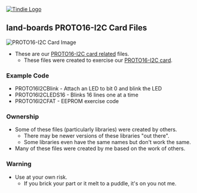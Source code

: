 <a href="https://www.tindie.com/products/land_boards/16-bit-digital-io-w-proto-area-proto16-i2c/" ><img src="http://land-boards.com/blwiki/images/e/eb/Tindie-larges-v2.png" alt="Tindie Logo"></img></a>

== land-boards PROTO16-I2C Card Files ==

<img src="http://land-boards.com/blwiki/images/e/e1/Proto16-I2C-P1010411-640px.jpg" alt="PROTO16-I2C Card Image"></img>

* These are our [http://land-boards.com/blwiki/index.php?title=PROTO16-I2C PROTO16-I2C card related] files.
** These files were created to exercise our [http://land-boards.com/blwiki/index.php?title=PROTO16-I2C PROTO16-I2C card].

=== Example Code ===

* PROTO16I2CBlink - Attach an LED to bit 0 and blink the LED
* PROTO16I2CLEDS16 - Blinks 16 lines one at a time
* PROTO16I2CFAT - EEPROM exercise code

=== Ownership ===

* Some of these files (particularly libraries) were created by others.
** There may be newer versions of these libraries "out there".
** Some libraries even have the same names but don't work the same.
* Many of these files were created by me based on the work of others.

=== Warning ===

* Use at your own risk.
** If you brick your part or it melt to a puddle, it's on you not me.
